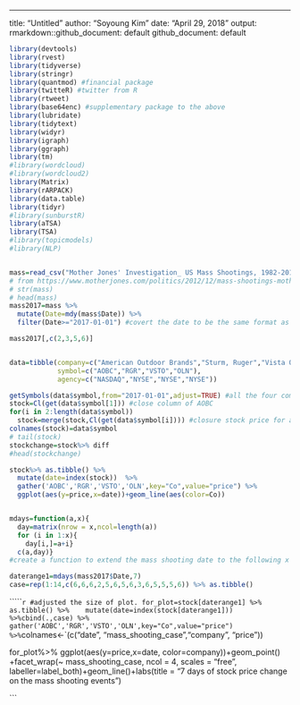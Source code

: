 ---
title: "Untitled"
author: "Soyoung Kim"
date: "April 29, 2018"
output:
  rmarkdown::github_document: default
github_document: default

```{r}
library(devtools)
library(rvest)
library(tidyverse)
library(stringr)
library(quantmod) #financial package
library(twitteR) #twitter from R
library(rtweet)
library(base64enc) #supplementary package to the above
library(lubridate)
library(tidytext)
library(widyr)
library(igraph)
library(ggraph)
library(tm)
#library(wordcloud)
#library(wordcloud2)
library(Matrix)
library(rARPACK)
library(data.table)
library(tidyr)
#library(sunburstR)
library(aTSA)
library(TSA)
#library(topicmodels)
#library(NLP)


mass=read_csv("Mother Jones' Investigation_ US Mass Shootings, 1982-2018 - US mass shootings.csv")
# from https://www.motherjones.com/politics/2012/12/mass-shootings-mother-jones-full-data/
# str(mass)
# head(mass)
mass2017=mass %>% 
  mutate(Date=mdy(mass$Date)) %>% 
  filter(Date>="2017-01-01") #covert the date to be the same format as in stock[]

mass2017[,c(2,3,5,6)]


data=tibble(company=c("American Outdoor Brands","Sturm, Ruger","Vista Outdoor","Olin"),
            symbol=c("AOBC","RGR","VSTO","OLN"),
            agency=c("NASDAQ","NYSE","NYSE","NYSE"))

getSymbols(data$symbol,from="2017-01-01",adjust=TRUE) #all the four companies  
stock=Cl(get(data$symbol[1])) #close column of AOBC
for(i in 2:length(data$symbol))
  stock=merge(stock,Cl(get(data$symbol[i]))) #closure stock price for all four companies     
colnames(stock)=data$symbol
# tail(stock)
stockchange=stock%>% diff
#head(stockchange)

stock%>% as.tibble() %>% 
  mutate(date=index(stock))  %>%  
  gather('AOBC','RGR','VSTO','OLN',key="Co",value="price") %>% 
  ggplot(aes(y=price,x=date))+geom_line(aes(color=Co))


mdays=function(a,x){
  day=matrix(nrow = x,ncol=length(a))
  for (i in 1:x){
    day[i,]=a+i}
  c(a,day)}
#create a function to extend the mass shooting date to the following x days

daterange1=mdays(mass2017$Date,7)
case=rep(1:14,c(6,6,6,2,5,6,5,6,3,6,5,5,5,6)) %>% as.tibble()

```

``````{r fig.height=12, fig.width=12}
#adjusted the size of plot.
for_plot=stock[daterange1] %>% as.tibble() %>% 
  mutate(date=index(stock[daterange1])) %>%cbind(.,case) %>%  
  gather('AOBC','RGR','VSTO','OLN',key="Co",value="price") %>%
  `colnames<-`(c("date", "mass_shooting_case","company", "price"))






for_plot%>% ggplot(aes(y=price,x=date, color=company))+geom_point() +facet_wrap(~ mass_shooting_case, ncol = 4, scales = "free", labeller=label_both)+geom_line()+labs(title = "7 days of stock price change on the mass shooting events ")


```


